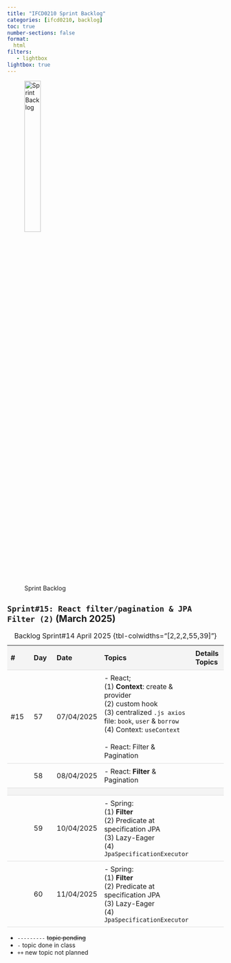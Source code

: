 ```yaml
---
title: "IFCD0210 Sprint Backlog"
categories: [ifcd0210, backlog]
toc: true
number-sections: false
format:
  html
filters:
   - lightbox
lightbox: true
---
```


<style>

.heatMap th { background:  #f4f4f4;}
tr:nth-child(3) {background-color: #f4f4f4;}
th, td {
  padding: 8px;
  text-align: left;
  border-bottom: 1px solid #ddd;
}

tr:hover {background-color:  #f4f4f4;}

</style>

![Sprint Backlog](/images/home/backlog.jpg){width="30%"}

<div class="heatMap">

::: {.column-page-right}


##  ``Sprint#15: React filter/pagination & JPA Filter (2)`` (March 2025)

| # | Day | Date | Topics |  Details Topics |
| -- | -- | -- | -- | -- |
| #15 | 57 | 07/04/2025 | - React; </br> (1) **Context**: create & provider   </br> (2) custom hook </br> (3) centralized `.js axios` file: `book`, `user` & `borrow` </br> (4) Context: `useContext` </br>  </br>  - React: Filter & Pagination   </br>   | |
| | 58 | 08/04/2025 | - React: **Filter** & Pagination | |
| |
| | 59 | 10/04/2025 | - Spring: </br> (1) **Filter**  </br> (2) Predicate at specification JPA </br>  (3) Lazy-Eager </br>  (4)  `JpaSpecificationExecutor` | |
| | 60 | 11/04/2025 | - Spring: </br> (1) **Filter**  </br> (2) Predicate at specification JPA </br>  (3) Lazy-Eager </br>  (4)  `JpaSpecificationExecutor`  | |
: Backlog Sprint#14 April 2025 {tbl-colwidths="[2,2,2,55,39]"}
:::

</div>

::: {.callout-note}
- `---------` <s>topic pending</s>
- `-` topic done in class
- `++` new topic not planned
:::


